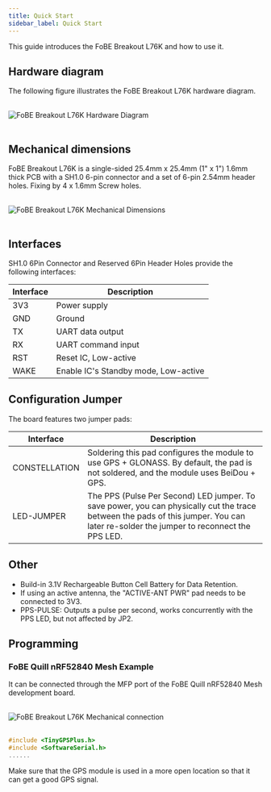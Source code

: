 ```yaml
---
title: Quick Start
sidebar_label: Quick Start
---
```


This guide introduces the FoBE Breakout L76K and how to use it.

## Hardware diagram

The following figure illustrates the FoBE Breakout L76K hardware diagram.

<br/>
<div style={{ textAlign: 'center' }}>
  <img src="/img/products/f2207-1a.digram.png" alt="FoBE Breakout L76K Hardware Diagram" style={{ width: '80%', height: 'auto' }} />
</div>
<br/>

## Mechanical dimensions

FoBE Breakout L76K is a single-sided 25.4mm x 25.4mm (1" x 1") 1.6mm thick PCB with a SH1.0 6-pin connector and a set of 6-pin 2.54mm header holes. Fixing by 4 x 1.6mm Screw holes.

<br/>
<div style={{ textAlign: 'center' }}>
  <img src="/img/products/f2207-1a.dimensions.png" alt="FoBE Breakout L76K Mechanical Dimensions" style={{ width: '80%', height: 'auto' }} />
</div>
<br/>

## Interfaces
SH1.0 6Pin Connector and Reserved 6Pin Header Holes provide the following interfaces:

  |Interface                           |Description |
  |-------------------------------|---------|
  |3V3 |Power supply       |
  |GND  |Ground       |
  |TX |UART data output       |
  |RX |UART command input       |
  |RST |Reset IC, Low-active      |
  |WAKE |Enable IC's Standby mode, Low-active       |

## Configuration Jumper

The board features two jumper pads:

|Interface                           |Description |
|-------------------------------|---------|
|CONSTELLATION |Soldering this pad configures the module to use GPS + GLONASS. By default, the pad is not soldered, and the module uses BeiDou + GPS. |
|LED-JUMPER |The PPS (Pulse Per Second) LED jumper. To save power, you can physically cut the trace between the pads of this jumper. You can later re-solder the jumper to reconnect the PPS LED. |

## Other
- Build-in 3.1V Rechargeable Button Cell Battery for Data Retention.
- If using an active antenna, the "ACTIVE-ANT PWR" pad needs to be connected to 3V3.
- PPS-PULSE: Outputs a pulse per second, works concurrently with the PPS LED, but not affected by JP2.

## Programming

### FoBE Quill nRF52840 Mesh Example
It can be connected through the MFP port of the FoBE Quill nRF52840 Mesh development board.

<br/>
<div style={{ textAlign: 'center' }}>
  <img src="/img/products/f2207-1a.connection.png" alt="FoBE Breakout L76K Mechanical connection" style={{ width: '100%', height: 'auto' }} />
</div>
<br/>

```C++
#include <TinyGPSPlus.h>
#include <SoftwareSerial.h>
......
```

Make sure that the GPS module is used in a more open location so that it can get a good GPS signal.